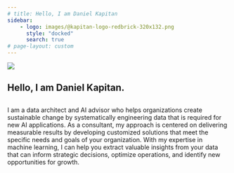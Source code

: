```yaml
---
# title: Hello, I am Daniel Kapitan
sidebar:
    - logo: images/@kapitan-logo-redbrick-320x132.png
      style: "docked"
      search: true
# page-layout: custom
---
```


::: {.container-fluid}
![](images/banner.png)
:::


::: {.container}
::: {.grid}

::: {.g-col-4}
# Hello, I am Daniel Kapitan.

:::

::: {.g-col-8}

# 
I am a data architect and AI advisor who helps organizations create sustainable change by systematically engineering data that is required for new AI applications. As a consultant, my approach is centered on delivering measurable results by developing customized solutions that meet the specific needs and goals of your organization. With my expertise in machine learning, I can help you extract valuable insights from your data that can inform strategic decisions, optimize operations, and identify new opportunities for growth.

```{=html}
<!-- Google Calendar Appointment Scheduling begin -->
<link href="https://calendar.google.com/calendar/scheduling-button-script.css" rel="stylesheet">
<script src="https://calendar.google.com/calendar/scheduling-button-script.js" async></script>
<script>
(function() {
  var target = document.currentScript;
  window.addEventListener('load', function() {
    calendar.schedulingButton.load({
      url: 'https://calendar.google.com/calendar/appointments/AcZssZ3bat8-Gyswn1RmSeowmu2ZAdqkJl9YDoSjNnk=?gv=true',
      color: '#ff4f5e',
      label: 'Book an appointment',
      target,
    });
  });
})();
</script>
<!-- end Google Calendar Appointment Scheduling -->
```



<!-- I am a data architect and AI advisor who helps organizations create sustainable change by [:systematically engineering data](#x-data-centric-ai) that is required for new AI applications.As a consultant, my approach is centered on delivering measurable results by developing customized solutions that meet the specific needs and goals of your organization. With my expertise in machine learning, I can help you extract valuable insights from your data that can inform strategic decisions, optimize operations, and identify new opportunities for growth.

I work with organizations of all sizes and across a variety of industries, and I pride myself on my collaborative and client-focused approach. I believe that success is achieved through close collaboration, and I work closely with my clients to ensure that we achieve the best possible results together.

Whether you are looking to implement machine learning for the first time or seeking to take your data analytics to the next level, I am here to help. Contact me today to learn more about how I can help your organization harness the power of machine learning and AI to achieve your strategic objectives.

## :x data centric ai

This approach is known as data-centric AI. Read more on [https://datacentricai.org/](https://datacentricai.org/) -->

:::

:::
:::


